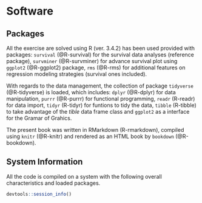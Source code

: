 # Software {-}

## Packages {-}

All the exercise are solved using R (ver. 3.4.2) has been used provided with
packages: `survival` (@R-survival) for the survival data analyses (reference
package), `survminer` (@R-survminer) for advance survival plot using `ggplot2`
(@R-ggplot2) package, `rms` (@R-rms) for additional features on regression
modeling strategies (survival ones included).

With regards to the data management, the collection of package `tidyverse`
(@R-tidyverse) is loaded, which includes: `dplyr` (@R-dplyr) for data
manipulation, `purrr` (@R-purrr) for functional programming, `readr` (R-readr)
for data import, `tidyr` (R-tidyr) for funtions to tidy the data, `tibble`
(R-tibble) to take advantage of the *tible* data frame class and `ggplot2` as a
interface for the Gramar of Grahics.

The present book was written in RMarkdown (R-rmarkdown), compiled using `knitr`
(@R-knitr) and rendered as an HTML book by `bookdown` (@R-bookdown).


## System Information {-}

All the code is compiled on a system with the following overall characteristics
and loaded packages.

```r
devtools::session_info()
```
